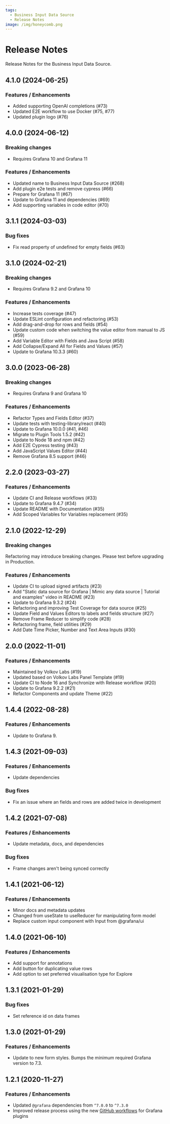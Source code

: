 ```yaml
---
tags:
  - Business Input Data Source
  - Release Notes
image: /img/honeycomb.png
---
```



# Release Notes

Release Notes for the Business Input Data Source.

## 4.1.0 (2024-06-25)

### Features / Enhancements

- Added supporting OpenAI completions (#73)
- Updated E2E workflow to use Docker (#75, #77)
- Updated plugin logo (#76)

## 4.0.0 (2024-06-12)

### Breaking changes

- Requires Grafana 10 and Grafana 11

### Features / Enhancements

- Updated name to Business Input Data Source (#268)
- Add plugin e2e tests and remove cypress (#66)
- Prepare for Grafana 11 (#67)
- Update to Grafana 11 and dependencies (#69)
- Add supporting variables in code editor (#70)

## 3.1.1 (2024-03-03)

### Bug fixes

- Fix read property of undefined for empty fields (#63)

## 3.1.0 (2024-02-21)

### Breaking changes

- Requires Grafana 9.2 and Grafana 10

### Features / Enhancements

- Increase tests coverage (#47)
- Update ESLint configuration and refactoring (#53)
- Add drag-and-drop for rows and fields (#54)
- Update custom code when switching the value editor from manual to JS (#59)
- Add Variable Editor with Fields and Java Script (#58)
- Add Collapse/Expand All for Fields and Values (#57)
- Update to Grafana 10.3.3 (#60)

## 3.0.0 (2023-06-28)

### Breaking changes

- Requires Grafana 9 and Grafana 10

### Features / Enhancements

- Refactor Types and Fields Editor (#37)
- Update tests with testing-library/react (#40)
- Update to Grafana 10.0.0 (#41, #46)
- Migrate to Plugin Tools 1.5.2 (#42)
- Update to Node 18 and npm (#42)
- Add E2E Cypress testing (#43)
- Add JavaScript Values Editor (#44)
- Remove Grafana 8.5 support (#46)

## 2.2.0 (2023-03-27)

<BlogPost
  href="/blog/static-datasource-2.2.0-20230327/"
  src="/img/blog/2023-03-27-static-datasource-2.2.0/banner.png"
/>

### Features / Enhancements

- Update CI and Release workflows (#33)
- Update to Grafana 9.4.7 (#34)
- Update README with Documentation (#35)
- Add Scoped Variables for Variables replacement (#35)

## 2.1.0 (2022-12-29)

<BlogPost
  href="/blog/static-datasource-2.1.0-20221229/"
  src="/img/blog/2022-12-29-static-datasource-2.1.0/banner.png"
/>

### Breaking changes

Refactoring may introduce breaking changes. Please test before upgrading in Production.

### Features / Enhancements

- Update CI to upload signed artifacts (#23)
- Add "Static data source for Grafana | Mimic any data source | Tutorial and examples" video in README (#23)
- Update to Grafana 9.3.2 (#24)
- Refactoring and improving Test Coverage for data source (#25)
- Update Field and Values Editors to labels and fields structure (#27)
- Remove Frame Reducer to simplify code (#28)
- Refactoring frame, field utilities (#29)
- Add Date Time Picker, Number and Text Area Inputs (#30)

## 2.0.0 (2022-11-01)

### Features / Enhancements

- Maintained by Volkov Labs (#19)
- Updated based on Volkov Labs Panel Template (#19)
- Update CI to Node 16 and Synchronize with Release workflow (#20)
- Update to Grafana 9.2.2 (#21)
- Refactor Components and update Theme (#22)

## 1.4.4 (2022-08-28)

### Features / Enhancements

- Update to Grafana 9.

## 1.4.3 (2021-09-03)

### Features / Enhancements

- Update dependencies

### Bug fixes

- Fix an issue where an fields and rows are added twice in development

## 1.4.2 (2021-07-08)

### Features / Enhancements

- Update metadata, docs, and dependencies

### Bug fixes

- Frame changes aren't being synced correctly

## 1.4.1 (2021-06-12)

### Features / Enhancements

- Minor docs and metadata updates
- Changed from useState to useReducer for manipulating form model
- Replace custom input component with Input from @grafana/ui

## 1.4.0 (2021-06-10)

### Features / Enhancements

- Add support for annotations
- Add button for duplicating value rows
- Add option to set preferred visualisation type for Explore

## 1.3.1 (2021-01-29)

### Bug fixes

- Set reference id on data frames

## 1.3.0 (2021-01-29)

### Features / Enhancements

- Update to new form styles. Bumps the minimum required Grafana version to 7.3.

## 1.2.1 (2020-11-27)

### Features / Enhancements

- Updated `@grafana` dependencies from `^7.0.0` to `^7.3.0`
- Improved release process using the new [GitHub workflows](https://github.com/grafana/plugin-workflows) for Grafana plugins
